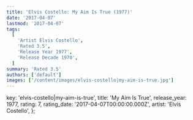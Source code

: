 ```yaml
---
title: 'Elvis Costello: My Aim Is True (1977)'
date: '2017-04-07'
lastmod: '2017-04-07'
tags:
  [
    'Artist Elvis Costello',
    'Rated 3.5',
    'Release Year 1977',
    'Release Decade 1970',
  ]
summary: 'Rated 3.5'
authors: ['default']
images: ['/content/images/elvis-costello|my-aim-is-true.jpg']
---
```


  key: 'elvis-costello|my-aim-is-true',
  title: 'My Aim Is True',
  release_year: 1977,
  rating: 7,
  rating_date: '2017-04-07T00:00:00.000Z',
  artist: 'Elvis Costello',
};

<MusicRating data={data} />
